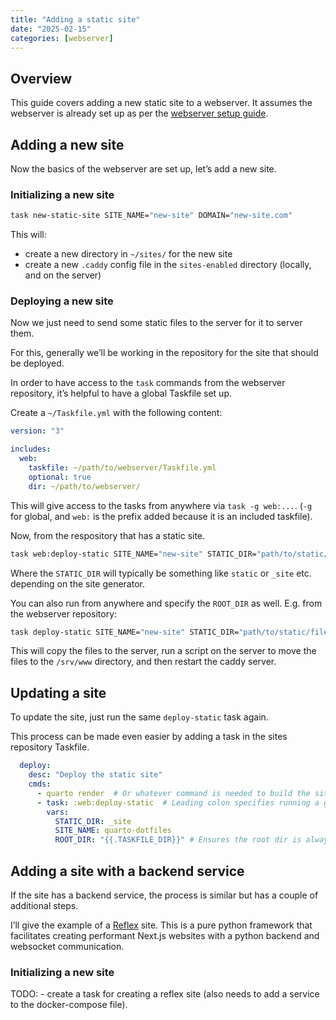 ```yaml
---
title: "Adding a static site"
date: "2025-02-15"
categories: [webserver]
---
```


## Overview

This guide covers adding a new static site to a webserver. It assumes the webserver is already set up as per the [webserver setup guide](../setting-up-webserver/index.qmd).

## Adding a new site

Now the basics of the webserver are set up, let's add a new site.

### Initializing a new site

```bash
task new-static-site SITE_NAME="new-site" DOMAIN="new-site.com"
```

This will:

- create a new directory in `~/sites/` for the new site
- create a new `.caddy` config file in the `sites-enabled` directory (locally, and on the server)

### Deploying a new site

Now we just need to send some static files to the server for it to server them.

For this, generally we'll be working in the repository for the site that should be deployed.

In order to have access to the `task` commands from the webserver repository, it's helpful to have a global Taskfile set up.

Create a `~/Taskfile.yml` with the following content:
```yaml
version: "3"

includes:
  web:
    taskfile: ~/path/to/webserver/Taskfile.yml
    optional: true
    dir: ~/path/to/webserver/
```

This will give access to the tasks from anywhere via `task -g web:...`. (`-g` for global, and `web:` is the prefix added because it is an included taskfile).

Now, from the respository that has a static site.

```bash
task web:deploy-static SITE_NAME="new-site" STATIC_DIR="path/to/static/files"
```

Where the `STATIC_DIR` will typically be something like `static` or `_site` etc. depending on the site generator.

::: {.callout-note}
You can also run from anywhere and specify the `ROOT_DIR` as well. E.g. from the webserver repository:

```bash
task deploy-static SITE_NAME="new-site" STATIC_DIR="path/to/static/files" ROOT_DIR="path/to/repo"
```
:::

This will copy the files to the server, run a script on the server to move the files to the `/srv/www` directory, and then restart the caddy server.

## Updating a site

To update the site, just run the same `deploy-static` task again.

This process can be made even easier by adding a task in the sites repository Taskfile.

```yaml
  deploy:
    desc: "Deploy the static site"
    cmds:
      - quarto render  # Or whatever command is needed to build the site
      - task: :web:deploy-static  # Leading colon specifies running a global task
        vars:
          STATIC_DIR: _site
          SITE_NAME: quarto-dotfiles
          ROOT_DIR: "{{.TASKFILE_DIR}}" # Ensures the root dir is always right even if task is called from a subdirectory
```


## Adding a site with a backend service

If the site has a backend service, the process is similar but has a couple of additional steps.

I'll give the example of a [Reflex](https://reflex.dev) site. This is a pure python framework that facilitates creating performant Next.js websites with a python backend and websocket communication.

### Initializing a new site

TODO: 
- create a task for creating a reflex site (also needs to add a service to the docker-compose file).

